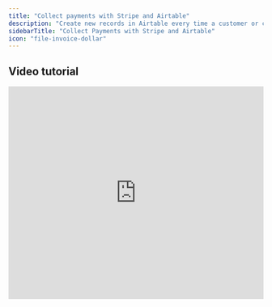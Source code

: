 ```yaml
---
title: "Collect payments with Stripe and Airtable"
description: "Create new records in Airtable every time a customer or client makes a purchase. Use Fillout forms to make a Stripe payment page and connect it to Airtable."
sidebarTitle: "Collect Payments with Stripe and Airtable"
icon: "file-invoice-dollar"
---
```


## Video tutorial

<Frame>
  <iframe class="notion-asset-object-fit" src="https://www.youtube.com/embed/Izty_dqvn3M" title="iframe video" frameborder="0" allowfullscreen loading="lazy" scrolling="auto" width="100%" height="420" />
</Frame>

## How it works

### 1. Create a payment form

Click `Make a Fillout` on your home page followed by `Payment`. Next, `Connect to Stripe`.

<Frame>
  ![Screenshot of the Fillout page](/images/Screenshot2025-05-16at3.23.32PM.png)
</Frame>

Alternatively, you may create a `Form`, and add a `Payment` page in it. See [this guide](/help/payment-page) for more information.

### 2. Edit the product details

Click `Edit product`, and change the details as you see fit.

<Frame>
  ![Screenshot of the Fillout page](/images/Screenshot2025-05-16at3.30.27PM.png)
</Frame>

You can also click the blue `+` icon to reference a selection field in your form where you asked customers to pick a product.

<Frame>
  ![Screenshot of the Fillout page](/images/Screenshot2025-05-16at3.27.10PM.png)
</Frame>

### 3. Update payment settings

Switch payment type, add discount codes, collect email, pre-fill fields, choose payment methods, and more through the left-hand panel settings. Check [this article](/help/payment-page) to learn more.

<Frame>
  ![Screenshot of the Fillout page](/images/psa3.png)
</Frame>

<Tip>
  You can toggle the test mode switch on the upper right side of your Stripe account to preview the payment form without needing to make a payment.
</Tip>

### 4. Connect the form to an Airtable

Go to **Integrate** in the top menu and click `Airtable`. Next, connect to your Airtable account and choose a [base and table](/help/airtable).

### 5. Map Airtable columns to form payment fields

Under **Mappings**, click `+ Add new`. Then, click `Pick reference` to check the payment fields. Go to your Airtable base, and create one column per payment field.

<Frame>
  ![Screenshot of the Fillout page](/images/psa5.png)
</Frame>

Click `↺` or the refresh icon. Then reference your new Airtable columns to their corresponding payment field in Fillout.

<Frame>
  ![Screenshot of the Fillout page](/images/psa6.png)
</Frame>

### 6. Publish and share your form

That’s it\! Click `Publish` and share the link or embed it on your website. You’ll now get a new row filled out every time someone completes a purchase.

## Related articles

<CardGroup cols={3}>
  <Card title="Payment page" icon="credit-card" iconType="regular" color="#FFC738" href="/help/payment-page">
    Collect one-time and subscription payments via credit card, US bank account, Affirm, and Stripe.
  </Card>
  <Card title="Dynamic payment page" icon="cart-shopping" iconType="regular" color="#FFC738" href="/help/dynamic-payment">
    Auto-update product selection and price by order.
  </Card>
  <Card title="Create an Airtable form" icon="table-layout" iconType="regular" color="#FFC738" href="/help/airtable">
    Make new or update existing Airtable bases with a custom Fillout form.
  </Card>
</CardGroup>